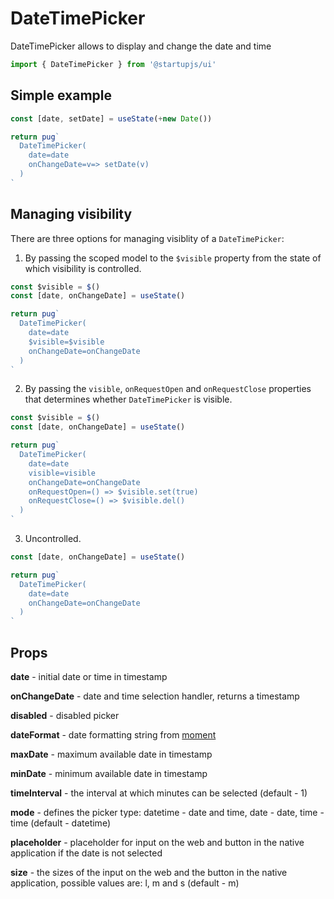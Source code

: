 
# DateTimePicker

DateTimePicker allows to display and change the date and time

```jsx
import { DateTimePicker } from '@startupjs/ui'
```

## Simple example

```jsx example
const [date, setDate] = useState(+new Date())

return pug`
  DateTimePicker(
    date=date
    onChangeDate=v=> setDate(v)
  )
`
```

## Managing visibility

There are three options for managing visiblity of a `DateTimePicker`:

1. By passing the scoped model to the `$visible` property from the state of which visibility is controlled.

```jsx example
const $visible = $()
const [date, onChangeDate] = useState()

return pug`
  DateTimePicker(
    date=date
    $visible=$visible
    onChangeDate=onChangeDate
  )
`
```

2. By passing the `visible`, `onRequestOpen` and `onRequestClose` properties that determines whether `DateTimePicker` is visible.

```jsx example
const $visible = $()
const [date, onChangeDate] = useState()

return pug`
  DateTimePicker(
    date=date
    visible=visible
    onChangeDate=onChangeDate
    onRequestOpen=() => $visible.set(true)
    onRequestClose=() => $visible.del()
  )
`
```

3. Uncontrolled.

```jsx example
const [date, onChangeDate] = useState()

return pug`
  DateTimePicker(
    date=date
    onChangeDate=onChangeDate
  )
`
```

## Props

**date** - initial date or time in timestamp

**onChangeDate** - date and time selection handler, returns a timestamp

**disabled** - disabled picker

**dateFormat** - date formatting string from [moment](https://momentjscom.readthedocs.io/en/latest/moment/04-displaying/01-format/)

**maxDate** - maximum available date in timestamp

**minDate** - minimum available date in timestamp

**timeInterval** - the interval at which minutes can be selected (default - 1)

**mode** - defines the picker type: datetime - date and time, date - date, time - time (default - datetime)

**placeholder** - placeholder for input on the web and button in the native application if the date is not selected

**size** - the sizes of the input on the web and the button in the native application, possible values are: l, m and s (default - m)

<Sandbox Component={DateTimePicker} block />
